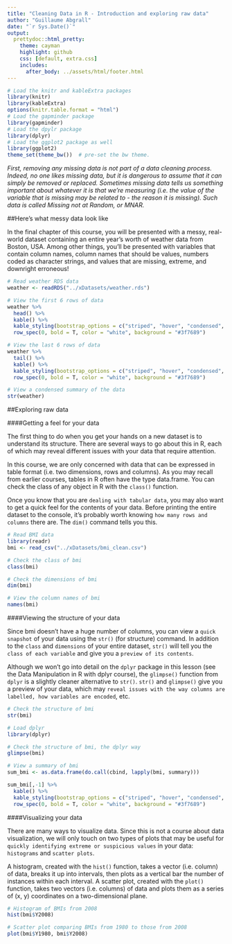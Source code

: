 ```yaml
---
title: "Cleaning Data in R - Introduction and exploring raw data"
author: "Guillaume Abgrall"
date: "`r Sys.Date()`"
output:
  prettydoc::html_pretty:
    theme: cayman
    highlight: github
    css: [default, extra.css]
    includes:
      after_body: ../assets/html/footer.html
---
```



```r
# Load the knitr and kableExtra packages
library(knitr)
library(kableExtra)
options(knitr.table.format = "html")
# Load the gapminder package
library(gapminder)
# Load the dpylr package
library(dplyr)
# Load the ggplot2 package as well
library(ggplot2)
theme_set(theme_bw())  # pre-set the bw theme.
```

*First, removing any missing data is not part of a data cleaning process. Indeed, no one likes missing data, but it is dangerous to assume that it can simply be removed or replaced. Sometimes missing data tells us something important about whatever it is that we're measuring (i.e. the value of the variable that is missing may be related to - the reason it is missing). Such data is called Missing not at Random, or MNAR.*  


##Here's what messy data look like  

In the final chapter of this course, you will be presented with a messy, real-world dataset containing an entire year's worth of weather data from Boston, USA. Among other things, you'll be presented with variables that contain column names, column names that should be values, numbers coded as character strings, and values that are missing, extreme, and downright erroneous!  

```r
# Read weather RDS data
weather <- readRDS("../xDatasets/weather.rds")

# View the first 6 rows of data
weather %>%
  head() %>%
  kable() %>%
  kable_styling(bootstrap_options = c("striped", "hover", "condensed", "responsive"), full_width = F, position = "left", , font_size = 11) %>%
  row_spec(0, bold = T, color = "white", background = "#3f7689")

# View the last 6 rows of data
weather %>%
  tail() %>%
  kable() %>%
  kable_styling(bootstrap_options = c("striped", "hover", "condensed", "responsive"), full_width = F, position = "left", , font_size = 11) %>%
  row_spec(0, bold = T, color = "white", background = "#3f7689")

# View a condensed summary of the data
str(weather)
```


##Exploring raw data  

####Getting a feel for your data  

The first thing to do when you get your hands on a new dataset is to understand its structure. There are several ways to go about this in R, each of which may reveal different issues with your data that require attention.  

In this course, we are only concerned with data that can be expressed in table format (i.e. two dimensions, rows and columns). As you may recall from earlier courses, tables in R often have the type data.frame. You can check the class of any object in R with the `class()` function.  

Once you know that you are `dealing with tabular data`, you may also want to get a quick feel for the contents of your data. Before printing the entire dataset to the console, it's probably worth knowing `how many rows and columns` there are. The `dim()` command tells you this.  

```r
# Read BMI data
library(readr)
bmi <- read_csv("../xDatasets/bmi_clean.csv")

# Check the class of bmi
class(bmi)

# Check the dimensions of bmi
dim(bmi)

# View the column names of bmi
names(bmi)
```


####Viewing the structure of your data  

Since bmi doesn't have a huge number of columns, you can view a `quick snapshot` of your data using the `str()` (for structure) command. In addition to the `class` and `dimensions` of your entire dataset, `str()` will tell you the `class of each variable` and give you a `preview of its contents`.  

Although we won't go into detail on the `dplyr` package in this lesson (see the Data Manipulation in R with dplyr course), the `glimpse()` function from `dplyr` is a slightly cleaner alternative to `str()`. `str()` and `glimpse()` give you a preview of your data, which may `reveal issues with the way columns are labelled, how variables are encoded`, etc.  

```r
# Check the structure of bmi
str(bmi)

# Load dplyr
library(dplyr)

# Check the structure of bmi, the dplyr way
glimpse(bmi)

# View a summary of bmi
sum_bmi <- as.data.frame(do.call(cbind, lapply(bmi, summary)))

sum_bmi[,-1] %>% 
  kable() %>%
  kable_styling(bootstrap_options = c("striped", "hover", "condensed", "responsive"), full_width = F, position = "left", , font_size = 11) %>%
  row_spec(0, bold = T, color = "white", background = "#3f7689")
```


####Visualizing your data  

There are many ways to visualize data. Since this is not a course about data visualization, we will only touch on two types of plots that may be useful for `quickly identifying extreme or suspicious values` in your data: `histograms` and `scatter plots`.  

A histogram, created with the `hist()` function, takes a vector (i.e. column) of data, breaks it up into intervals, then plots as a vertical bar the number of instances within each interval. A scatter plot, created with the `plot()` function, takes two vectors (i.e. columns) of data and plots them as a series of (x, y) coordinates on a two-dimensional plane.  

```r
# Histogram of BMIs from 2008
hist(bmi$Y2008)

# Scatter plot comparing BMIs from 1980 to those from 2008
plot(bmi$Y1980, bmi$Y2008)
```







